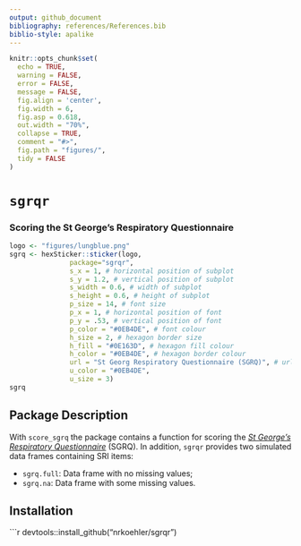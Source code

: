 ---
output: github_document
bibliography: references/References.bib
biblio-style: apalike
---

<!-- README.md is generated from README.Rmd. Please edit that file -->

```{r, echo = FALSE}
knitr::opts_chunk$set(
  echo = TRUE, 
  warning = FALSE, 
  error = FALSE, 
  message = FALSE,
  fig.align = 'center',
  fig.width = 6,
  fig.asp = 0.618,
  out.width = "70%",
  collapse = TRUE,
  comment = "#>",
  fig.path = "figures/",
  tidy = FALSE
)
```

# `sgrqr`  

### Scoring the St George's Respiratory Questionnaire


```{r sri, echo=FALSE, fig.align = 'left', out.width=200, fig.asp = 1}
logo <- "figures/lungblue.png"
sgrq <- hexSticker::sticker(logo, 
               package="sgrqr", 
               s_x = 1, # horizontal position of subplot
               s_y = 1.2, # vertical position of subplot
               s_width = 0.6, # width of subplot
               s_height = 0.6, # height of subplot
               p_size = 14, # font size
               p_x = 1, # horizontal position of font
               p_y = .53, # vertical position of font
               p_color = "#0EB4DE", # font colour
               h_size = 2, # hexagon border size
               h_fill = "#0E163D", # hexagon fill colour
               h_color = "#0EB4DE", # hexagon border colour
               url = "St Georg Respiratory Questionnaire (SGRQ)", # url at lower border
               u_color = "#0EB4DE",
               u_size = 3)
sgrq
```


## Package Description

With `score_sgrq` the package contains a function for scoring the [*St George's Respiratory Questionnaire*](http://www.healthstatus.sgul.ac.uk/SGRQ_download/Original%20English%20version.pdf) (SGRQ). In addition, `sgrqr` provides two simulated data frames containing SRI items:

* `sgrq.full`: Data frame with no missing values;
* `sgrq.na`: Data frame with some missing values.

## Installation

```{r, eval=FALSE}
devtools::install_github("nrkoehler/sgrqr")
